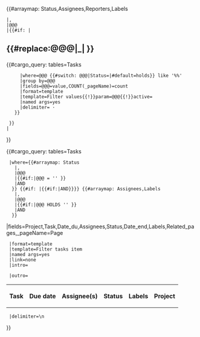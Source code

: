 <div class="kanban-filters">{{#arraymap: Status,Assignees,Reporters,Labels
 |,
 |@@@
 |{{#if: {{{@@@|}}}|<h2>{{#replace:@@@|_|&nbsp;}}</h2> <!--

--><div>{{#cargo_query: tables=Tasks
      |where=@@@ {{#switch: @@@|Status=|#default=holds}} like '%%'
      |group by=@@@
      |fields=@@@=value,COUNT(_pageName)=count
      |format=template
      |template=Filter values{{!}}param=@@@{{!}}active={{{@@@}}}
      |named args=yes
      |delimiter=&#32;&middot;&#32;
    }}</div>
  }}
 |
}}
</div><!--

-->{{#cargo_query: tables=Tasks
  |where={{#arraymap: Status
    |,
    |@@@
    |{{#if:{{{@@@|}}}|@@@ = '{{{@@@|}}}' }} 
    |AND 
   }} {{#if: {{{Assignees|}}}{{{Labels|}}}{{{Related_pages|}}}|{{#if:{{{Status|}}}|AND}}}} {{#arraymap: Assignees,Labels
    |,
    |@@@
    |{{#if:{{{@@@|}}}|@@@ HOLDS '{{{@@@|}}}' }}
    |AND
   }}
|fields=Project,Task,Date_du,Assignees,Status,Date_end,Labels,Related_pages,_pageName=Page
  |format=template
  |template=Filter tasks item
  |named args=yes
  |link=none
  |intro=<table class="wikitable sortable kanban" width="100%">
<tr>
<th>Task</th>
<th>Due date</th>
<th>Assignee(s)</th>
<th>Status</th>
<th>Labels</th>
<th>Project</th>
</tr>
  |outro=</table>
  |delimiter=\n
}}
<noinclude></noinclude>
